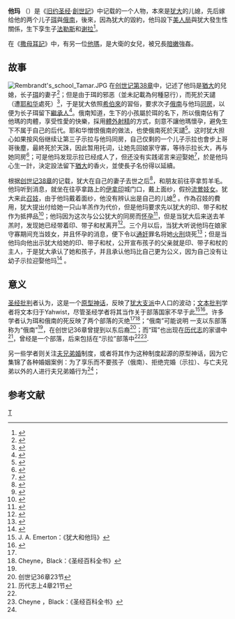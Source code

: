 '''他玛''' （{{lang-he|תָּמָר|Tamar|Tāmār||[[海枣|海枣]]}}）是《[[旧约圣经|旧约圣经]]·[[創世記|創世記]]》中记载的一个人物，本來是[[犹大_(雅各第四子)|犹大]]的儿媳，先后嫁给他的两个儿子[[珥|珥]]與[[俄南|俄南]]，後來，因為犹大的毀約，他玛設下[[美人局|美人局]]與犹大發生性關係，生下孪生子[[法勒斯|法勒斯]]和[[谢拉|谢拉]]<ref>{{bibleverse||创世记|38章29-30节|}}</ref>。

在《[[撒母耳記|撒母耳記]]》中，有另一位[[他瑪_(大衛之女)|他瑪]]，是大衛的女兒，被兄長[[暗嫩|暗嫩]]強姦。

== 故事 ==
[[File:Rembrandt's_school_Tamar.JPG|thumb]]
在[[创世记第38章|创世记第38章]]中，记述了他玛是[[猶大_(創世記)|猶大]]的兒媳，长子[[珥_(圣经人物)|珥]]的妻子<ref>{{bibleverse||创世记|38章6节|}}</ref>；但是由于珥的邪恶（並未記載為何種惡行），而死於天譴（遭[[耶和华|耶和华]]處死）<ref>{{bibleverse||创世记|38章7节|}}</ref>，于是犹大依照[[希伯來|希伯來]]的習俗，要求次子[[俄南|俄南]]与他玛[[性交|同房]]，以便为长子珥留下[[繼承人|繼承人]]<ref>{{bibleverse||创世记|38章8节|}}</ref>。俄南知道，生下的小孩屬於珥的名下，所以俄南佔有了他瑪的肉體，享受性愛的快樂，採用[[體外射精|體外射精]]的方式，刻意不讓他瑪懷孕，避免生下不属于自己的后代。耶和华憎恨俄南的做法，也使俄南死於天譴<ref>{{bibleverse||创世记|38章9-10节|}}</ref>。这时犹大担心如果按风俗继续让第三子示拉与他玛同房，自己仅剩的一个儿子示拉也會步上哥哥後塵，最終死於天誅，因此暂用托词，让她先回娘家守寡，等待示拉长大，再与她同房<ref>{{bibleverse||创世记|38章11节|}}</ref>；可是他玛发现示拉已经成人了，但还没有实践诺言来迎娶她<ref>{{bibleverse||创世记|38章14节|}}</ref>，於是他玛心生一計，決定設法留下[[猶大_(創世記)|猶大]]的香火，並使長子名份得以延續。

根据[[创世记38章|创世记38章]]的记载，犹大在自己的妻子去世之后<ref>{{bibleverse||创世记|38章12节|}}</ref>，和朋友前往亭拿剪羊毛。他玛听到消息，就坐在往亭拿路上的[[伊拿印|伊拿印]]城门口，戴上面纱，假扮[[流鶯|流鶯]][[妓女|妓女]]。犹大来此[[召妓|召妓]]，由于他玛戴着面纱，他没有辨认出是自己的儿媳<ref>{{bibleverse||创世记|38章15-16节|}}</ref> 。作為召妓的費用，犹大提出付给她一只山羊羔作为代价，但是他玛要求先以犹大的印、带子和杖作为抵押品<ref>{{bibleverse||创世记|38章17-18节|}}</ref>；他玛因为这次与公公犹大的同房而[[怀孕|怀孕]]<ref>{{bibleverse||创世记|38章18节|}}</ref>，但是当犹大后来送去羊羔时，发现她已经带着印、带子和杖离开<ref>{{bibleverse||创世记|38章20节|}}</ref>。三个月以后，当犹大听说他玛在娘家守寡期间充当妓女，并且怀孕的消息，便下令以[[通奸|通奸]]罪名将她[[火刑|火刑]]烧死<ref>{{bibleverse||创世记|38章24节|}}</ref>；但是当他玛向他出示犹大给她的印、带子和杖，公开宣布孩子的父亲就是印、带子和杖的主人，于是犹大承认了她和孩子，并且承认他玛比自己更为公义，因为自己没有让幼子示拉迎娶他玛<ref>{{bibleverse||创世记|38章25-26节|}}</ref> 。

== 意义 ==
[[圣经批判学|圣经批判]]者认为，这是一个[[原因论|原型神话]]，反映了[[犹大支派|犹大支派]]中人口的波动；[[文本批判|文本批判]]学者将文本归于Yahwist，尽管圣经学者将其当作关于部落国家不早于此<ref name="#1">J. A. Emerton：《犹大和他玛》</ref><ref>{{1911}}</ref>。许多学者认为珥和俄南的死反映了两个部落的灭绝<ref name="#1"/><ref name="#2">Cheyne，Black：《圣经百科全书》</ref>；“俄南”可能说明 一支以东部落称为“俄南”<ref name="#2"/>，在创世记36章曾提到以东后裔<ref>创世记36章23节</ref>；而“珥”也出现在[[历代志|历代志]]的家谱中<ref>历代志上4章21节</ref>，曾经是一个部落，后来包括在“示拉”部落中<ref name="#1"/><ref>Cheyne ，Black：《圣经百科全书》</ref>.

另一些学者则关注[[夫兄弟婚|夫兄弟婚]]制度，或者将其作为这种制度起源的原型神话，因为它集锦了各种婚姻案例：为了享乐而不要孩子（俄南）、拒绝完婚（示拉）、与亡夫兄弟以外的人进行夫兄弟婚行为<ref name="#1"/>；<!-- ; Emerton regards the evidence for this as inconclusive, though [[classical_rabbinical_literature|classical rabbinical writers]] argued that this narrative concerns the origin of levirate marriage<ref>''[[Genesis_Rabbah|Genesis Rabbah]]'' 85:6</ref>.许多学者，particularly in recent decades (as of 1980), have proposed that the narrative reflects an [[anachronism|anachronistic]] interest in the biblical account of [[大卫|大卫]]王, with the character of [[rape_of_Tamar|Tamar]] being the same<ref>J. A. Emerton, ''犹大和他玛''</ref><ref>《大英百科全书》：他玛，1911 edition</ref>; the proposals partly being due to the scenes of the narrative - [[Adullam|Adullam]], [[Chezib|Chezib]], and [[Timnah|Timnah]] - overlapping<ref>J. A. Emerton, ''犹大和他玛''</ref><ref>''Encyclopedia Brittanica'', ''Tamar'', 1911 edition</ref>.

Instead of 与学术立场,新教神学注释 generally treat the story as a [[character_study|character study]]，concluding that the story depicts Judah's moral growth as he learns to take responsibility for his actions, and overcomes his past misdeeds。In such commentaries, Judah's avoidance of marrying Tamar to Shelah is taken to be due to an abdication of responsibility, rather than concern for his son，since Tamar would, in the view of these commentaries, need a husband to care for her, and children to look after her in her old age；Judah's initial condemnation of Tamar's prostitution is seen as being an attempt to rid himself of her burden, rather than an act of moral indignation。另一方面，他玛, is interpreted as being forgiving and discreet rather than wily，bending over backwards to prevent Judah from losing his reputation，by obtaining children in secret rather than in public, and using the seal and staff as subtle hints of Judah's part in her pregnancy, rather than publicly accusing him; the [[Talmud|Talmud]] similarly argues that Tamar's actions were for the purpose of avoiding Judah being humiliated<ref>Berakot 43a</ref><ref>Sotah 12b</ref>, although the [[Genesis_Rabbah|Genesis Rabbah]] portrays her as boastful and unashamed in regard to the pregnancy itself<ref>Genesis Rabbah 85:11</ref>. 

The Protestant commentaries argue that when confronted with the truth, Judah finally stopped running away from his duties, and slowly began repairing he relationships he had damaged；Tamar is hence seen by these commentaries as a device employed by God for this purpose。According to the [[Talmud|Talmud]], Judah's confession of guilt itself atoned for some of his prior faults, and resulted in him being divinely rewarded by [[Jewish_Eschatology|a share in the future world]]<ref>''[[Sotah|Sotah]]'' 7b</ref>. While the Protestant commentaries argue that Tamar was a way for Judah to have non-Israelite children, and that Judah did not have further sexual relations with her after he discovered he had fathered her children <Gen 38:26>，the Genesis Rabbah and Talmud state that Tamar was an Israelite<ref>Genesis Rabbah 85:9</ref><ref>Sotah 10a</ref>, and that Judah ended up marrying her and had further sexual liaisons with her as a result<ref>Sotah 10b</ref>

==年代问题==

Together with the brief preceding narrative of the birth of Er, Onan, and Shelah, and the subsequent narrative of the birth of Pharez's children, the passage is often regarded as presenting a significant chronological issue, since it is surrounded by a narrative concerning Joseph; before the passage occurs, Joseph is described as being 17 years old<ref>{{bibleverse||Genesis|37:2|}}</ref>, and after the passage, Joseph is described as meeting up with Judah some 9 years<ref>{{bibleverse||Genesis|41:53|}}</ref><ref>{{bibleverse||Genesis|45:6|}}</ref> after Joseph had reached 30 years in age<ref>{{bibleverse||Genesis|41:46|}}</ref>. The gap, a maximum of 22 years, is somewhat small to contain within it Judah's first marriage, the birth of Er and Onan, Er's marriage to Tamar, Tamar's subsequent pregnancy by Judah, and the birth of Tamar's grandchildren; the passage is also widely regarded as an abrupt change to the surrounding narrative Joseph story. According to textual scholars, the reason for these features is that the passage derives from the [[Jahwist|Jahwist]] source, while the immediately surrounding narrative is from the [[Elohist|Elohist]], the two being spliced together at a later date<ref>[[Thomas_Kelly_Cheyne|Cheyne]] and [[John_Sutherland_Black|Black]], ''Encyclopedia Biblica''</ref><ref>''Jewish Encyclopedia''</ref><ref>[[Richard_Elliott_Friedman|Richard Elliott Friedman]], ''Who wrote the Bible?''</ref>.-->

== 参考文献 ==
{{reflist|2}}

[[Category:圣经人物|T]]